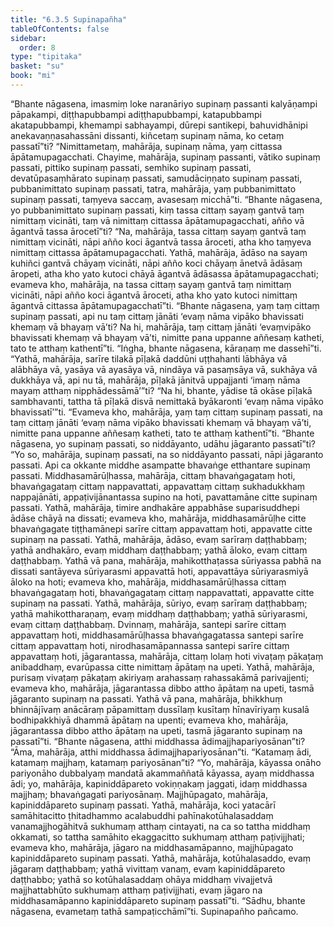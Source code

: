 ```yaml
---
title: "6.3.5 Supinapañha"
tableOfContents: false
sidebar:
  order: 8
type: "tipitaka"
basket: "su"
book: "mi"
---
```



<DynamicBreadcrumb />

<Division number="194" book="mi" bookNo="28">

<Paragraph number="1284" book="mi">
“Bhante nāgasena, imasmiṃ loke naranāriyo supinaṃ passanti kalyāṇampi pāpakampi, diṭṭhapubbampi adiṭṭhapubbampi, katapubbampi akatapubbampi, khemampi sabhayampi, dūrepi santikepi, bahuvidhānipi anekavaṇṇasahassāni dissanti, kiñcetaṃ supinaṃ nāma, ko cetaṃ passatī”ti? “Nimittametaṃ, mahārāja, supinaṃ nāma, yaṃ cittassa āpātamupagacchati. Chayime, mahārāja, supinaṃ passanti, vātiko supinaṃ passati, pittiko supinaṃ passati, semhiko supinaṃ passati, devatūpasaṃhārato supinaṃ passati, samudāciṇṇato supinaṃ passati, pubbanimittato supinaṃ passati, tatra, mahārāja, yaṃ pubbanimittato supinaṃ passati, taṃyeva saccaṃ, avasesaṃ micchā”ti.
</Paragraph>

<Paragraph number="1285" book="mi">
“Bhante nāgasena, yo pubbanimittato supinaṃ passati, kiṃ tassa cittaṃ sayaṃ gantvā taṃ nimittaṃ vicināti, taṃ vā nimittaṃ cittassa āpātamupagacchati, añño vā āgantvā tassa ārocetī”ti? “Na, mahārāja, tassa cittaṃ sayaṃ gantvā taṃ nimittaṃ vicināti, nāpi añño koci āgantvā tassa āroceti, atha kho taṃyeva nimittaṃ cittassa āpātamupagacchati. Yathā, mahārāja, ādāso na sayaṃ kuhiñci gantvā chāyaṃ vicināti, nāpi añño koci chāyaṃ ānetvā ādāsaṃ āropeti, atha kho yato kutoci chāyā āgantvā ādāsassa āpātamupagacchati; evameva kho, mahārāja, na tassa cittaṃ sayaṃ gantvā taṃ nimittaṃ vicināti, nāpi añño koci āgantvā āroceti, atha kho yato kutoci nimittaṃ āgantvā cittassa āpātamupagacchatī”ti.
</Paragraph>

<Paragraph number="1286" book="mi">
“Bhante nāgasena, yaṃ taṃ cittaṃ supinaṃ passati, api nu taṃ cittaṃ jānāti ‘evaṃ nāma vipāko bhavissati khemaṃ vā bhayaṃ vā’ti? Na hi, mahārāja, taṃ cittaṃ jānāti ‘evaṃvipāko bhavissati khemaṃ vā bhayaṃ vā’ti, nimitte pana uppanne aññesaṃ katheti, tato te atthaṃ kathentī”ti.
</Paragraph>

<Paragraph number="1287" book="mi">
“Iṅgha, bhante nāgasena, kāraṇaṃ me dassehī”ti. “Yathā, mahārāja, sarīre tilakā pīḷakā daddūni uṭṭhahanti lābhāya vā alābhāya vā, yasāya vā ayasāya vā, nindāya vā pasaṃsāya vā, sukhāya vā dukkhāya vā, api nu tā, mahārāja, pīḷakā jānitvā uppajjanti ‘imaṃ nāma mayaṃ atthaṃ nipphādessāmā’”ti? “Na hi, bhante, yādise tā okāse pīḷakā sambhavanti, tattha tā pīḷakā disvā nemittakā byākaronti ‘evaṃ nāma vipāko bhavissatī’”ti. “Evameva kho, mahārāja, yaṃ taṃ cittaṃ supinaṃ passati, na taṃ cittaṃ jānāti ‘evaṃ nāma vipāko bhavissati khemaṃ vā bhayaṃ vā’ti, nimitte pana uppanne aññesaṃ katheti, tato te atthaṃ kathentī”ti.
</Paragraph>

<Paragraph number="1288" book="mi">
“Bhante nāgasena, yo supinaṃ passati, so niddāyanto, udāhu jāgaranto passatī”ti? “Yo so, mahārāja, supinaṃ passati, na so niddāyanto passati, nāpi jāgaranto passati. Api ca okkante middhe asampatte bhavaṅge etthantare supinaṃ passati. Middhasamārūḷhassa, mahārāja, cittaṃ bhavaṅgagataṃ hoti, bhavaṅgagataṃ cittaṃ nappavattati, appavattaṃ cittaṃ sukhadukkhaṃ nappajānāti, appaṭivijānantassa supino na hoti, pavattamāne citte supinaṃ passati.
</Paragraph>

<Paragraph number="1289" book="mi">
Yathā, mahārāja, timire andhakāre appabhāse suparisuddhepi ādāse chāyā na dissati; evameva kho, mahārāja, middhasamārūḷhe citte bhavaṅgagate tiṭṭhamānepi sarīre cittaṃ appavattaṃ hoti, appavatte citte supinaṃ na passati. Yathā, mahārāja, ādāso, evaṃ sarīraṃ daṭṭhabbaṃ; yathā andhakāro, evaṃ middhaṃ daṭṭhabbaṃ; yathā āloko, evaṃ cittaṃ daṭṭhabbaṃ.
</Paragraph>

<Paragraph number="1290" book="mi">
Yathā vā pana, mahārāja, mahikotthaṭassa sūriyassa pabhā na dissati santāyeva sūriyarasmi appavattā hoti, appavattāya sūriyarasmiyā āloko na hoti; evameva kho, mahārāja, middhasamārūḷhassa cittaṃ bhavaṅgagataṃ hoti, bhavaṅgagataṃ cittaṃ nappavattati, appavatte citte supinaṃ na passati. Yathā, mahārāja, sūriyo, evaṃ sarīraṃ daṭṭhabbaṃ; yathā mahikottharaṇaṃ, evaṃ middhaṃ daṭṭhabbaṃ; yathā sūriyarasmi, evaṃ cittaṃ daṭṭhabbaṃ.
</Paragraph>

<Paragraph number="1291" book="mi">
Dvinnaṃ, mahārāja, santepi sarīre cittaṃ appavattaṃ hoti, middhasamārūḷhassa bhavaṅgagatassa santepi sarīre cittaṃ appavattaṃ hoti, nirodhasamāpannassa santepi sarīre cittaṃ appavattaṃ hoti, jāgarantassa, mahārāja, cittaṃ lolaṃ hoti vivaṭaṃ pākaṭaṃ anibaddhaṃ, evarūpassa citte nimittaṃ āpātaṃ na upeti. Yathā, mahārāja, purisaṃ vivaṭaṃ pākaṭaṃ akiriyaṃ arahassaṃ rahassakāmā parivajjenti; evameva kho, mahārāja, jāgarantassa dibbo attho āpātaṃ na upeti, tasmā jāgaranto supinaṃ na passati. Yathā vā pana, mahārāja, bhikkhuṃ bhinnājīvaṃ anācāraṃ pāpamittaṃ dussīlaṃ kusītaṃ hīnavīriyaṃ kusalā bodhipakkhiyā dhammā āpātaṃ na upenti; evameva kho, mahārāja, jāgarantassa dibbo attho āpātaṃ na upeti, tasmā jāgaranto supinaṃ na passatī”ti.
</Paragraph>

<Paragraph number="1292" book="mi">
“Bhante nāgasena, atthi middhassa ādimajjhapariyosānan”ti? “Āma, mahārāja, atthi middhassa ādimajjhapariyosānan”ti. “Katamaṃ ādi, katamaṃ majjhaṃ, katamaṃ pariyosānan”ti? “Yo, mahārāja, kāyassa onāho pariyonāho dubbalyaṃ mandatā akammaññatā kāyassa, ayaṃ middhassa ādi; yo, mahārāja, kapiniddāpareto vokiṇṇakaṃ jaggati, idaṃ middhassa majjhaṃ; bhavaṅgagati pariyosānaṃ. Majjhūpagato, mahārāja, kapiniddāpareto supinaṃ passati. Yathā, mahārāja, koci yatacārī samāhitacitto ṭhitadhammo acalabuddhi pahīnakotūhalasaddaṃ vanamajjhogāhitvā sukhumaṃ atthaṃ cintayati, na ca so tattha middhaṃ okkamati, so tattha samāhito ekaggacitto sukhumaṃ atthaṃ paṭivijjhati; evameva kho, mahārāja, jāgaro na middhasamāpanno, majjhūpagato kapiniddāpareto supinaṃ passati. Yathā, mahārāja, kotūhalasaddo, evaṃ jāgaraṃ daṭṭhabbaṃ; yathā vivittaṃ vanaṃ, evaṃ kapiniddāpareto daṭṭhabbo; yathā so kotūhalasaddaṃ ohāya middhaṃ vivajjetvā majjhattabhūto sukhumaṃ atthaṃ paṭivijjhati, evaṃ jāgaro na middhasamāpanno kapiniddāpareto supinaṃ passatī”ti. “Sādhu, bhante nāgasena, evametaṃ tathā sampaṭicchāmī”ti.

</Paragraph>
</Division>

<Paragraph number="1293" type="center" book="mi">
Supinapañho pañcamo.
</Paragraph>